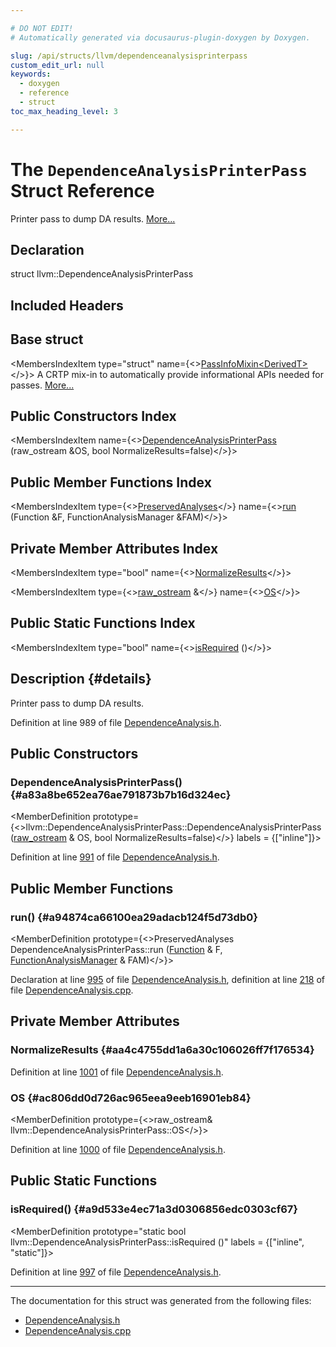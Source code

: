 ```yaml
---

# DO NOT EDIT!
# Automatically generated via docusaurus-plugin-doxygen by Doxygen.

slug: /api/structs/llvm/dependenceanalysisprinterpass
custom_edit_url: null
keywords:
  - doxygen
  - reference
  - struct
toc_max_heading_level: 3

---
```





# The `DependenceAnalysisPrinterPass` Struct Reference

<DoxygenPage pluginConfig={pluginConfig}>

Printer pass to dump DA results. <a href="#details">More...</a>

## Declaration

<CodeBlock>struct llvm::DependenceAnalysisPrinterPass</CodeBlock>

## Included Headers

<IncludesList>
<IncludesListItem
  filePath="llvm/Analysis/DependenceAnalysis.h"
  permalink="/docs/api/files/include/include/llvm/include/llvm/analysis/dependenceanalysis-h"
  isLocal="true" />
</IncludesList>

## Base struct

<MembersIndex>

<MembersIndexItem
  type="struct"
  name={<><a href="/docs/api/structs/llvm/passinfomixin">PassInfoMixin&lt;DerivedT&gt;</a></>}>
A CRTP mix-in to automatically provide informational APIs needed for passes. <a href="/docs/api/structs/llvm/passinfomixin/#details">More...</a>
</MembersIndexItem>

</MembersIndex>

## Public Constructors Index

<MembersIndex>

<MembersIndexItem
  name={<><a href="#a83a8be652ea76ae791873b7b16d324ec">DependenceAnalysisPrinterPass</a> (raw&#95;ostream &amp;OS, bool NormalizeResults=false)</>}>
</MembersIndexItem>

</MembersIndex>

## Public Member Functions Index

<MembersIndex>

<MembersIndexItem
  type={<><a href="/docs/api/classes/llvm/preservedanalyses">PreservedAnalyses</a></>}
  name={<><a href="#a94874ca66100ea29adacb124f5d73db0">run</a> (Function &amp;F, FunctionAnalysisManager &amp;FAM)</>}>
</MembersIndexItem>

</MembersIndex>

## Private Member Attributes Index

<MembersIndex>

<MembersIndexItem
  type="bool"
  name={<><a href="#aa4c4755dd1a6a30c106026ff7f176534">NormalizeResults</a></>}>
</MembersIndexItem>

<MembersIndexItem
  type={<><a href="/docs/api/classes/llvm/raw-ostream">raw&#95;ostream</a> &amp;</>}
  name={<><a href="#ac806dd0d726ac965eea9eeb16901eb84">OS</a></>}>
</MembersIndexItem>

</MembersIndex>

## Public Static Functions Index

<MembersIndex>

<MembersIndexItem
  type="bool"
  name={<><a href="#a9d533e4ec71a3d0306856edc0303cf67">isRequired</a> ()</>}>
</MembersIndexItem>

</MembersIndex>

## Description {#details}

Printer pass to dump DA results.

Definition at line 989 of file <a href="/docs/api/files/include/include/llvm/include/llvm/analysis/dependenceanalysis-h">DependenceAnalysis.h</a>.

<SectionDefinition>

## Public Constructors

### DependenceAnalysisPrinterPass() {#a83a8be652ea76ae791873b7b16d324ec}

<MemberDefinition
  prototype={<>llvm::DependenceAnalysisPrinterPass::DependenceAnalysisPrinterPass (<a href="/docs/api/classes/llvm/raw-ostream">raw&#95;ostream</a> &amp; OS, bool NormalizeResults=false)</>}
  labels = {["inline"]}>

Definition at line <a href="/docs/api/files/include/include/llvm/include/llvm/analysis/dependenceanalysis-h/#l00991">991</a> of file <a href="/docs/api/files/include/include/llvm/include/llvm/analysis/dependenceanalysis-h">DependenceAnalysis.h</a>.
</MemberDefinition>

</SectionDefinition>

<SectionDefinition>

## Public Member Functions

### run() {#a94874ca66100ea29adacb124f5d73db0}

<MemberDefinition
  prototype={<>PreservedAnalyses DependenceAnalysisPrinterPass::run (<a href="/docs/api/classes/llvm/function">Function</a> &amp; F, <a href="/docs/api/namespaces/llvm/#adce09a5a0de0e3177eb00e932734af2f">FunctionAnalysisManager</a> &amp; FAM)</>}>

Declaration at line <a href="/docs/api/files/include/include/llvm/include/llvm/analysis/dependenceanalysis-h/#l00995">995</a> of file <a href="/docs/api/files/include/include/llvm/include/llvm/analysis/dependenceanalysis-h">DependenceAnalysis.h</a>, definition at line <a href="/docs/api/files/lib/lib/analysis/dependenceanalysis-cpp/#l00218">218</a> of file <a href="/docs/api/files/lib/lib/analysis/dependenceanalysis-cpp">DependenceAnalysis.cpp</a>.
</MemberDefinition>

</SectionDefinition>

<SectionDefinition>

## Private Member Attributes

### NormalizeResults {#aa4c4755dd1a6a30c106026ff7f176534}

<MemberDefinition
  prototype="bool llvm::DependenceAnalysisPrinterPass::NormalizeResults">

Definition at line <a href="/docs/api/files/include/include/llvm/include/llvm/analysis/dependenceanalysis-h/#l01001">1001</a> of file <a href="/docs/api/files/include/include/llvm/include/llvm/analysis/dependenceanalysis-h">DependenceAnalysis.h</a>.
</MemberDefinition>

### OS {#ac806dd0d726ac965eea9eeb16901eb84}

<MemberDefinition
  prototype={<>raw&#95;ostream&amp; llvm::DependenceAnalysisPrinterPass::OS</>}>

Definition at line <a href="/docs/api/files/include/include/llvm/include/llvm/analysis/dependenceanalysis-h/#l01000">1000</a> of file <a href="/docs/api/files/include/include/llvm/include/llvm/analysis/dependenceanalysis-h">DependenceAnalysis.h</a>.
</MemberDefinition>

</SectionDefinition>

<SectionDefinition>

## Public Static Functions

### isRequired() {#a9d533e4ec71a3d0306856edc0303cf67}

<MemberDefinition
  prototype="static bool llvm::DependenceAnalysisPrinterPass::isRequired ()"
  labels = {["inline", "static"]}>

Definition at line <a href="/docs/api/files/include/include/llvm/include/llvm/analysis/dependenceanalysis-h/#l00997">997</a> of file <a href="/docs/api/files/include/include/llvm/include/llvm/analysis/dependenceanalysis-h">DependenceAnalysis.h</a>.
</MemberDefinition>

</SectionDefinition>

<hr/>

The documentation for this struct was generated from the following files:

<ul>
<li><a href="/docs/api/files/include/include/llvm/include/llvm/analysis/dependenceanalysis-h">DependenceAnalysis.h</a></li>
<li><a href="/docs/api/files/lib/lib/analysis/dependenceanalysis-cpp">DependenceAnalysis.cpp</a></li>
</ul>

</DoxygenPage>
